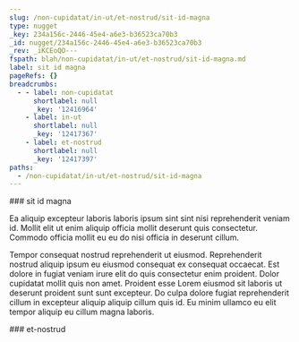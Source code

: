 ```yaml
---
slug: /non-cupidatat/in-ut/et-nostrud/sit-id-magna
type: nugget
_key: 234a156c-2446-45e4-a6e3-b36523ca70b3
_id: nugget/234a156c-2446-45e4-a6e3-b36523ca70b3
_rev: _iKCEoQO---
fspath: blah/non-cupidatat/in-ut/et-nostrud/sit-id-magna.md
label: sit id magna
pageRefs: {}
breadcrumbs:
  - - label: non-cupidatat
      shortlabel: null
      _key: '12416964'
    - label: in-ut
      shortlabel: null
      _key: '12417367'
    - label: et-nostrud
      shortlabel: null
      _key: '12417397'
paths:
  - /non-cupidatat/in-ut/et-nostrud/sit-id-magna
---
```


<NuggetArea>
<Nugget slug="/non-cupidatat/in-ut/et-nostrud/sit-id-magna" type="nugget" _key="234a156c-2446-45e4-a6e3-b36523ca70b3" _id="nugget/234a156c-2446-45e4-a6e3-b36523ca70b3" _rev="_iKCEoQO---" fspath="blah/non-cupidatat/in-ut/et-nostrud/sit-id-magna.md" label="sit id magna" paths="/non-cupidatat/in-ut/et-nostrud/sit-id-magna">
<NuggetBody>
### sit id magna

Ea aliquip excepteur laboris laboris ipsum sint sint nisi reprehenderit veniam id. Mollit elit ut enim aliquip officia mollit deserunt quis consectetur. Commodo officia mollit eu eu do nisi officia in deserunt cillum.

Tempor consequat nostrud reprehenderit ut eiusmod. Reprehenderit nostrud aliquip ipsum eu eiusmod consequat ex consequat occaecat. Est dolore in fugiat veniam irure elit do quis consectetur enim proident. Dolor cupidatat mollit quis non amet. Proident esse Lorem eiusmod sit laboris ut deserunt proident sunt sunt excepteur. Do culpa dolore fugiat reprehenderit cillum in excepteur aliquip aliquip cillum quis id. Eu minim ullamco eu elit tempor aliquip eu cillum magna laboris.

</NuggetBody>
<Breadcrumbs>
<Crumbs>
<Crumb _key="12416964" label="non-cupidatat" /><Crumb _key="12417367" label="in-ut" /><Crumb _key="12417397" label="et-nostrud" />
</Crumbs>
</Breadcrumbs>
</Nugget>

<NuggetsInbound>
</NuggetsInbound>
<NuggetsOutbound>
</NuggetsOutbound>
</NuggetArea>
<PassagesInbound>
<Passage direction="inbound" type="passage" _key="12417397" _id="passage/12417397" _rev="_iKCEoQC--A" label="et-nostrud" passage="et-nostrud" fspath="blah/non-cupidatat/in-ut/et-nostrud" paths="/non-cupidatat/in-ut/et-nostrud" slug="/non-cupidatat/in-ut/et-nostrud">
<NuggetBody>
### et-nostrud

</NuggetBody>
<Breadcrumbs>
<Crumbs>
<Crumb _key="12416964" label="non-cupidatat" /><Crumb _key="12417367" label="in-ut" />
</Crumbs>
</Breadcrumbs>
</Passage>

</PassagesInbound>
<PassagesOutbound>
</PassagesOutbound>